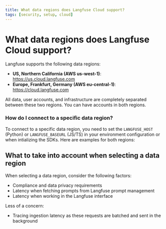 ```yaml
---
title: What data regions does Langfuse Cloud support?
tags: [security, setup, cloud]
---
```


# What data regions does Langfuse Cloud support?

Langfuse supports the following data regions:

- **US, Northern California (AWS us-west-1)**: https://us.cloud.langfuse.com
- **Europe, Frankfurt, Germany (AWS eu-central-1)**: https://cloud.langfuse.com

All data, user accounts, and infrastructure are completely separated between these two regions. You can have accounts in both regions.

### How do I connect to a specific data region?

To connect to a specific data region, you need to set the `LANGFUSE_HOST` (Python) or `LANGFUSE_BASEURL` (JS/TS) in your environment configuration or when intializing the SDKs. Here are examples for both regions:

## What to take into account when selecting a data region

When selecting a data region, consider the following factors:

- Compliance and data privacy requirements
- Latency when fetching prompts from Langfuse prompt management
- Latency when working in the Langfuse interface

Less of a concern:

- Tracing ingestion latency as these requests are batched and sent in the background
